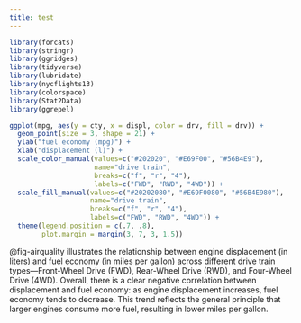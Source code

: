 ```yaml
---
title: test
---
```


```r

library(forcats)
library(stringr)
library(ggridges)
library(tidyverse)
library(lubridate)
library(nycflights13)
library(colorspace)
library(Stat2Data)
library(ggrepel)

```


```r
ggplot(mpg, aes(y = cty, x = displ, color = drv, fill = drv)) +
  geom_point(size = 3, shape = 21) +
  ylab("fuel economy (mpg)") +
  xlab("displacement (l)") +
  scale_color_manual(values=c("#202020", "#E69F00", "#56B4E9"),
                     name="drive train",
                     breaks=c("f", "r", "4"),
                     labels=c("FWD", "RWD", "4WD")) +
  scale_fill_manual(values=c("#20202080", "#E69F0080", "#56B4E980"),
                    name="drive train",
                    breaks=c("f", "r", "4"),
                    labels=c("FWD", "RWD", "4WD")) +
  theme(legend.position = c(.7, .8),
        plot.margin = margin(3, 7, 3, 1.5))
```

@fig-airquality illustrates the relationship between engine displacement (in liters) and fuel economy (in miles per gallon) across different drive train types—Front-Wheel Drive (FWD), Rear-Wheel Drive (RWD), and Four-Wheel Drive (4WD). Overall, there is a clear negative correlation between displacement and fuel economy: as engine displacement increases, fuel economy tends to decrease. This trend reflects the general principle that larger engines consume more fuel, resulting in lower miles per gallon.




